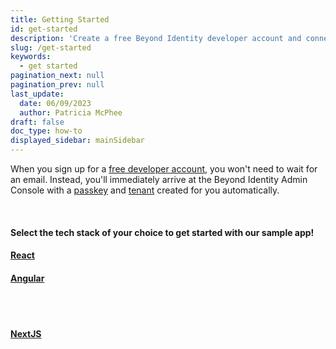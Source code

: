 ```yaml
---
title: Getting Started
id: get-started
description: 'Create a free Beyond Identity developer account and connect it to our sample application. This application demonstrates common workflows, like creating realms, applications, and passkeys (public-private key pairs) for user authentication.'
slug: /get-started
keywords:
  - get started
pagination_next: null
pagination_prev: null
last_update:
  date: 06/09/2023
  author: Patricia McPhee
draft: false
doc_type: how-to
displayed_sidebar: mainSidebar
---
```


When you sign up for a [free developer account](https://www.beyondidentity.com/developers/signup), you won't need to wait for an email. Instead, you'll immediately arrive at the Beyond Identity Admin Console with a <a href="#" data-tooltip="A public and private key pair. The private key is generated and stored and never leaves the user’s devices’ hardware root of trust. The public key, on the other hand, is sent to the Beyond Identity cloud. All keys are cryptographically linked to the user and can be centrally managed using our APIs.">passkey</a> and <a href="#" data-tooltip="A Beyond Identity tenant represents an organization in the Beyond Identity Cloud. It serves as the root container for all other cloud components in your configuration. Your tenant has a unique identifier, a modifiable name, and contains one or more realms that make up the organization.">tenant</a> created for you automatically.


<ImageSwitcher
  id="workflows"
  alt="Developer account sign up workflow"
  lightSrc={DevSignUpFlow}
  darkSrc={DevSignUpFlowDark}
/>

<br />

<section class="sdk-cards">
  <h4 class="center">
    Select the tech stack of your choice to get started with our sample app!
  </h4>
  <div class="container get-started-container">
    <div class="row">
      <div class="col">
        <div class="card get-started-card">
          <a href="/docs/get-started-react">
            <div class="get-started-card">
              <div class="card__image">
                <ReactLogo />
              </div>
              <div class="card__body">
                <h4>React</h4>
              </div>
            </div>
          </a>
        </div>
      </div>
      <div class="col">
        <div class="card get-started-card">
          <a href="/docs/get-started-angular">
            <div class="get-started-card">
              <div class="card__image">
                <AngularLogo />
              </div>
              <div class="card__body">
                <h4>Angular</h4>
              </div>
            </div>
          </a>
        </div>
      </div>
      <div class="col">
        <div class="card get-started-card">
          <a href="/docs/get-started-nextjs">
            <div class="get-started-card">
              <div class="card__image">
                <br />
                <NextJsLogoComponent />
              </div>
              <div class="card__body">
                <br />
                <h4>NextJS</h4>
              </div>
            </div>
          </a>
        </div>
      </div>
    </div>
  </div>
</section>
